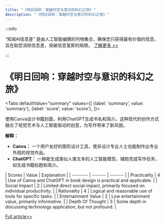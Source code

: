 ```yaml
---
title: "《明日回响：穿越时空与意识的科幻之旅》"
description: "《明日回响：穿越时空与意识的科幻之旅》"
---
```



:::info

“知闻AI信息差“ 是由人工智能编撰的刊物集合，确保您只获得最有价值的信息，旨在助您消除信息差，突破信息茧房的局限。  [了解更多 >>](/)

:::

# 《明日回响：穿越时空与意识的科幻之旅》


<Tabs
	defaultValue="summary"
	values={[
	{label: 'summary', value: 'summary'},
	{label: 'score', value: 'score'},
]}>
<TabItem value="summary">


使用Canva设计书籍封面，利用ChatGPT生成书名和简介。这种现代的创作方式融合了视觉艺术与人工智能驱动的创意，为写作带来了新风貌。

**解释：**
- **Canva：** 一个用户友好的图形设计工具，使非设计专业人士也能制作出专业外观的视觉作品。
- **ChatGPT：** 一种能生成类似人类文本的人工智能模型，辅助完成写作任务，如生成书籍标题和简介。
</TabItem>
<TabItem value="score">
	| Scores     | Value   | Explanation |
	| -------- | ------- | ------- |
	| Practicality  | 4    | Use of Canva and ChatGPT in book design is practical and applicable.    |
	| Social Impact | 2     | Limited direct social impact, primarily focused on individual productivity.    |
	| Rationality    | 4    | Logical and reasonable use of tools for specific tasks.    |
	| Entertainment Value    | 2    | Low entertainment value, primarily informative.    |
	| Depth Of Thought    | 3    | Some depth in discussing technology application, but not profound.    |
</TabItem>
</Tabs>

[Full article>>](https://x.com/mhdfaran/status/1799406692175847928)
